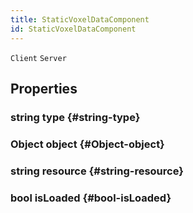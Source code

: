 ```yaml
---
title: StaticVoxelDataComponent
id: StaticVoxelDataComponent
---
```

`Client`
`Server`

## Properties

### string type {#string-type}

### Object object {#Object-object}

### string resource {#string-resource}

### bool isLoaded {#bool-isLoaded}

